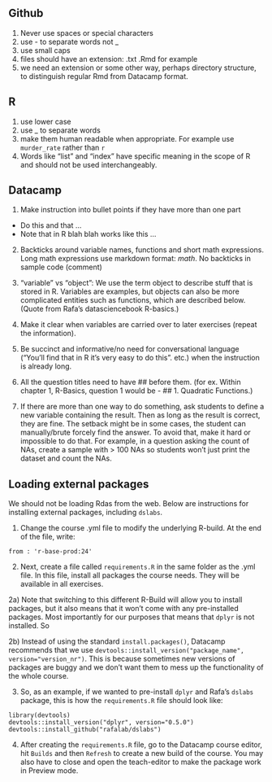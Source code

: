 ## Github

1. Never use spaces or special characters
2. use - to separate words not _
3. use small caps
4. files should have an extension: .txt .Rmd for example
5. we need an extension or some other way, perhaps directory structure, to distinguish regular Rmd from Datacamp format.

## R

1. use lower case
2. use _ to separate words
3. make them human readable when appropriate. For example use `murder_rate` rather than `r`
4. Words like "list" and "index" have specific meaning in the scope of R and should not be used interchangeably.  


## Datacamp

1. Make instruction into bullet points if they have more than one part 
- Do this and that ...
- Note that in R blah blah works like this ...

2. Backticks around variable names, functions and short math expressions. Long math expressions use markdown format: $math$. No backticks in sample code (comment)

3. "variable" vs "object": We use the term object to describe stuff that is stored in R. Variables are examples, but objects can also be more complicated entities such as functions, which are described below. (Quote from Rafa's datasciencebook R-basics.)

4. Make it clear when variables are carried over to later exercises (repeat the information).

5. Be succinct and informative/no need for conversational language ("You'll find that in R it's very easy to do this". etc.) when the instruction is already long.  

6. All the question titles need to have ## before them. (for ex. Within chapter 1, R-Basics, question 1 would be - ## 1. Quadratic Functions.)

7. If there are more than one way to do something, ask students to define a new variable containing the result. Then as long as the result is correct, they are fine. The setback might be in some cases, the student can manually/brute forcely find the answer. To avoid that, make it hard or impossible to do that. For example, in a question asking the count of NAs, create a sample with > 100 NAs so students won't just print the dataset and count the NAs.


## Loading external packages

We should not be loading Rdas from the web. Below are instructions for installing external packages, including `dslabs`.

1) Change the course .yml file to modify the underlying R-build. At the end of the file, write:

```from : 'r-base-prod:24'```

2) Next, create a file called `requirements.R` in the same folder as the .yml file. In this file, install all packages the course needs. They will be available in all exercises.

2a) Note that switching to this different R-Build will allow you to install packages, but it also means that it won't come with any pre-installed packages. Most importantly for our purposes that means that `dplyr` is not installed. So 

2b) Instead of using the standard ```install.packages()```, Datacamp recommends that we use  ```devtools::install_version("package_name", version="version_nr")```. This is because sometimes new versions of packages are buggy and we don't want them to mess up the functionality of the whole course.

3) So, as an example, if we wanted to pre-install `dplyr` and Rafa's `dslabs` package, this is how the `requirements.R` file should look like:

```
library(devtools)
devtools::install_version("dplyr", version="0.5.0")
devtools::install_github("rafalab/dslabs")
```

4) After creating the `requirements.R` file, go to the Datacamp course editor, hit `Builds` and then `Refresh` to create a new build of the course. You may also have to close and open the teach-editor to make the package work in Preview mode.


